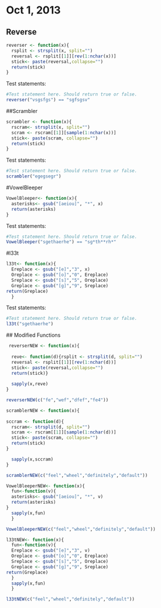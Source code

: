 # Oct 1, 2013
## Reverse
```r
reverser <- function(x){
  rsplit <- strsplit(x, split="")
  reversal <- rsplit[[1]][rev(1:nchar(x))]
  stick<- paste(reversal,collapse="")
  return(stick)
}


```

Test statements:
```r
#Test statement here. Should return true or false. 
reverser("vsgsfgs") == "sgfsgsv"
```

##Scrambler
```r
scrambler <- function(x){
  rscram<- strsplit(x, split="")
  scram <- rscram[[1]][sample(1:nchar(x))]
  stick<- paste(scram, collapse="")
  return(stick)
}


```

Test statements:
```r
#Test statement here. Should return true or false. 
scrambler("egegsegr") 
```

#VowelBleeper
```r
VowelBleeper<- function(x){
  asterisks<- gsub("[aeiou]", "*", x)
  return(asterisks)
}
```
Test statements:
```r
#Test statement here. Should return true or false. 
VowelBleeper("sgethaerhe") == "sg*th**rh*"
```

#l33t
```r
l33t<- function(x){
  Ereplace <- gsub("[e]","3", x)
  Oreplace <- gsub("[o]","0", Ereplace)
  Sreplace <- gsub("[s]","5", Oreplace)
  Greplace <- gsub("[g]","9", Sreplace)
return(Greplace)
  }
```
Test statements:
```r
#Test statement here. Should return true or false. 
l33t("sgethaerhe")
```
 ## Modified Functions
 
```r
 reverserNEW <- function(x){
  
  reve<- function(d){rsplit <- strsplit(d, split="")
  reversal <- rsplit[[1]][rev(1:nchar(d))]
  stick<- paste(reversal,collapse="")
  return(stick)}
  
  sapply(x,reve)
}
```

```r
reverserNEW(c("fe","wef","dfef","fe4"))
```

```r
scramblerNEW <- function(x){
 
sccram <- function(d){
  rscram<- strsplit(d, split="")
  scram <- rscram[[1]][sample(1:nchar(d))]
  stick<- paste(scram, collapse="")
  return(stick)
}

  sapply(x,sccram)
}
```  

```r
scramblerNEW(c("feel","wheel","definitely","default"))
```

```r
VowelBleeperNEW<- function(x){
  fun<-function(v){
  asterisks<- gsub("[aeiou]", "*", v)
  return(asterisks)
}
  sapply(x,fun)
  }
```

```r
VowelBleeperNEW(c("feel","wheel","definitely","default"))
```

```r
l33tNEW<- function(x){
  fun<-function(v){
  Ereplace <- gsub("[e]","3", v)
  Oreplace <- gsub("[o]","0", Ereplace)
  Sreplace <- gsub("[s]","5", Oreplace)
  Greplace <- gsub("[g]","9", Sreplace)
return(Greplace)
  }
  sapply(x,fun)
  }
```

```r
l33tNEW(c("feel","wheel","definitely","default"))
```